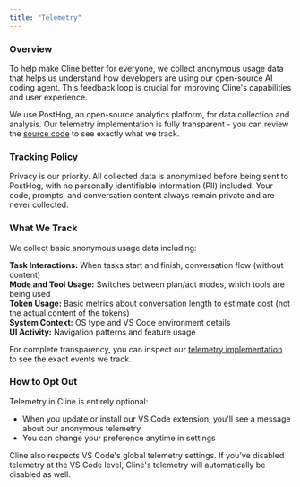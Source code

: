 ```yaml
---
title: "Telemetry"
---
```


### Overview

To help make Cline better for everyone, we collect anonymous usage data that helps us understand how developers are using our open-source AI coding agent. This feedback loop is crucial for improving Cline's capabilities and user experience.

We use PostHog, an open-source analytics platform, for data collection and analysis. Our telemetry implementation is fully transparent - you can review the [source code](https://github.com/cline/cline/blob/main/src/services/posthog/telemetry/TelemetryService.ts) to see exactly what we track.

### Tracking Policy

Privacy is our priority. All collected data is anonymized before being sent to PostHog, with no personally identifiable information (PII) included. Your code, prompts, and conversation content always remain private and are never collected.

### What We Track

We collect basic anonymous usage data including:

**Task Interactions:** When tasks start and finish, conversation flow (without content)\
**Mode and Tool Usage:** Switches between plan/act modes, which tools are being used\
**Token Usage:** Basic metrics about conversation length to estimate cost (not the actual content of the tokens)\
**System Context:** OS type and VS Code environment details\
**UI Activity:** Navigation patterns and feature usage

For complete transparency, you can inspect our [telemetry implementation](https://github.com/cline/cline/blob/main/src/services/posthog/telemetry/TelemetryService.ts) to see the exact events we track.

### How to Opt Out

Telemetry in Cline is entirely optional:

- When you update or install our VS Code extension, you'll see a message about our anonymous telemetry
- You can change your preference anytime in settings

Cline also respects VS Code's global telemetry settings. If you've disabled telemetry at the VS Code level, Cline's telemetry will automatically be disabled as well.
